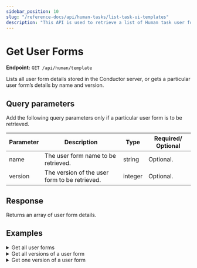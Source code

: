 ```yaml
---
sidebar_position: 10
slug: "/reference-docs/api/human-tasks/list-task-ui-templates"
description: "This API is used to retrieve a list of Human task user forms stored in Orkes Conductor based on the search criteria."
---
```



# Get User Forms

**Endpoint:** `GET /api/human/template`

Lists all user form details stored in the Conductor server, or gets a particular user form’s details by name and version.

## Query parameters

Add the following query parameters only if a particular user form is to be retrieved.

| Parameter | Description                                   | Type    | Required/ Optional |
| --------- | --------------------------------------------- | ------- | ------------------ |
| name      | The user form name to be retrieved.           | string  | Optional.          |
| version   | The version of the user form to be retrieved. | integer | Optional.          |

## Response

Returns an array of user form details.

## Examples

<details>
<summary>Get all user forms</summary>

**Request**

```shell
curl -X 'GET' \
  'https://<YOUR-CLUSTER>/api/human/template? \
  -H 'accept: application/json' \
  -H 'X-Authorization: <TOKEN>'
```

**Response**

```json
[
  {
    "createTime": 1721621243092,
    "updateTime": 1723805020725,
    "createdBy": "USER:user@example.com",
    "updatedBy": "USER:user@example.com",
    "name": "ExpenseApproval",
    "version": 1,
    "jsonSchema": {
      "$schema": "http://json-schema.org/draft-07/schema#",
      "type": "object",
      "properties": {
        "expenseName": {
          "type": "string"
        },
        "expenseAmt": {
          "type": "number"
        },
        "approve": {
          "type": "boolean"
        },
        "approveReason": {
          "type": "string"
        }
      },
      "required": ["expenseName", "expenseAmt", "approve"]
    },
    "templateUI": {
      "type": "VerticalLayout",
      "elements": [
        {
          "type": "Control",
          "scope": "#/properties/expenseName",
          "label": "Expense",
          "options": {
            "readonly": true
          }
        },
        {
          "type": "Control",
          "scope": "#/properties/expenseAmt",
          "label": "Amount",
          "options": {
            "readonly": true
          }
        },
        {
          "type": "Control",
          "scope": "#/properties/approve",
          "label": "Approved?",
          "options": {}
        },
        {
          "type": "Control",
          "scope": "#/properties/approveReason",
          "label": "Comments"
        }
      ]
    }
  },
  {
    "createTime": 1736938788768,
    "updateTime": 1736938788768,
    "createdBy": "USER:user@example.com",
    "updatedBy": "USER:user@example.com",
    "name": "someForm",
    "version": 2,
    "jsonSchema": {
      "$schema": "http://json-schema.org/draft-07/schema",
      "properties": {
        "vegetable": {
          "type": "string",
          "enum": ["potatoes", "carrots", "celery", "apple", "banana"]
        }
      }
    },
    "templateUI": {
      "type": "VerticalLayout",
      "elements": [
        {
          "type": "Control",
          "scope": "#/properties/vegetable",
          "label": "Pick a vegetable or fruit",
          "options": {}
        }
      ]
    }
  },
  {
    "createTime": 1736938081924,
    "updateTime": 1736940939545,
    "createdBy": "USER:user@example.com",
    "updatedBy": "USER:user@example.com",
    "name": "someForm",
    "version": 1,
    "jsonSchema": {
      "$schema": "http://json-schema.org/draft-07/schema",
      "properties": {
        "vegetable": {
          "type": "string",
          "enum": ["potatoes", "carrots"]
        }
      }
    },
    "templateUI": {
      "type": "VerticalLayout",
      "elements": [
        {
          "type": "Control",
          "scope": "#/properties/vegetable",
          "label": "Pick one",
          "options": {}
        }
      ]
    }
  }
]
```

</details>

<details>
<summary>Get all versions of a user form</summary>

**Request**

```shell
curl -X 'GET' \
  'https://<YOUR-CLUSTER>/api/human/template?name=someForm \
  -H 'accept: application/json' \
  -H 'X-Authorization: <TOKEN>'
```

**Response**

```json
[
  {
    "createTime": 1736938788768,
    "updateTime": 1736938788768,
    "createdBy": "USER:user@example.com",
    "updatedBy": "USER:user@example.com",
    "name": "someForm",
    "version": 2,
    "jsonSchema": {
      "$schema": "http://json-schema.org/draft-07/schema",
      "properties": {
        "vegetable": {
          "type": "string",
          "enum": ["potatoes", "carrots", "celery", "apple", "banana"]
        }
      }
    },
    "templateUI": {
      "type": "VerticalLayout",
      "elements": [
        {
          "type": "Control",
          "scope": "#/properties/vegetable",
          "label": "Pick a vegetable or fruit",
          "options": {}
        }
      ]
    }
  },
  {
    "createTime": 1736938081924,
    "updateTime": 1736940939545,
    "createdBy": "USER:user@example.com",
    "updatedBy": "USER:user@example.com",
    "name": "someForm",
    "version": 1,
    "jsonSchema": {
      "$schema": "http://json-schema.org/draft-07/schema",
      "properties": {
        "vegetable": {
          "type": "string",
          "enum": ["potatoes", "carrots"]
        }
      }
    },
    "templateUI": {
      "type": "VerticalLayout",
      "elements": [
        {
          "type": "Control",
          "scope": "#/properties/vegetable",
          "label": "Pick one",
          "options": {}
        }
      ]
    }
  }
]
```

</details>

<details>
<summary>Get one version of a user form</summary>

**Request**

```shell
curl -X 'GET' \
  'https://<YOUR-CLUSTER>/api/human/template?name=someForm&version=2 \
  -H 'accept: application/json' \
  -H 'X-Authorization: <TOKEN>'
```

**Response**

```json
[
  {
    "createTime": 1736938788768,
    "updateTime": 1736938788768,
    "createdBy": "USER:user@example.com",
    "updatedBy": "USER:user@example.com",
    "name": "someForm",
    "version": 2,
    "jsonSchema": {
      "$schema": "http://json-schema.org/draft-07/schema",
      "properties": {
        "vegetable": {
          "type": "string",
          "enum": ["potatoes", "carrots", "celery", "apple", "banana"]
        }
      }
    },
    "templateUI": {
      "type": "VerticalLayout",
      "elements": [
        {
          "type": "Control",
          "scope": "#/properties/vegetable",
          "label": "Pick a vegetable or fruit",
          "options": {}
        }
      ]
    }
  }
]
```

</details>

